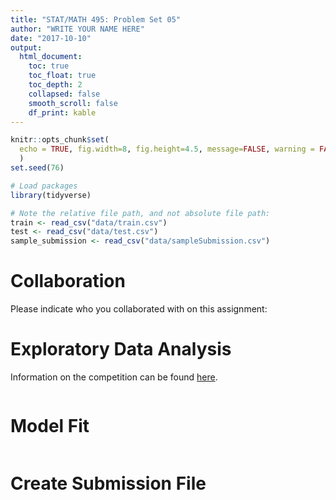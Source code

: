 ```yaml
---
title: "STAT/MATH 495: Problem Set 05"
author: "WRITE YOUR NAME HERE"
date: "2017-10-10"
output:
  html_document:
    toc: true
    toc_float: true
    toc_depth: 2
    collapsed: false
    smooth_scroll: false
    df_print: kable
---
```



```r
knitr::opts_chunk$set(
  echo = TRUE, fig.width=8, fig.height=4.5, message=FALSE, warning = FALSE
  )
set.seed(76)

# Load packages
library(tidyverse)

# Note the relative file path, and not absolute file path:
train <- read_csv("data/train.csv")
test <- read_csv("data/test.csv")
sample_submission <- read_csv("data/sampleSubmission.csv")
```


# Collaboration

Please indicate who you collaborated with on this assignment:


# Exploratory Data Analysis

Information on the competition can be found [here](https://www.kaggle.com/c/bike-sharing-demand).

```r

```


# Model Fit

```r

```


# Create Submission File

```r

```